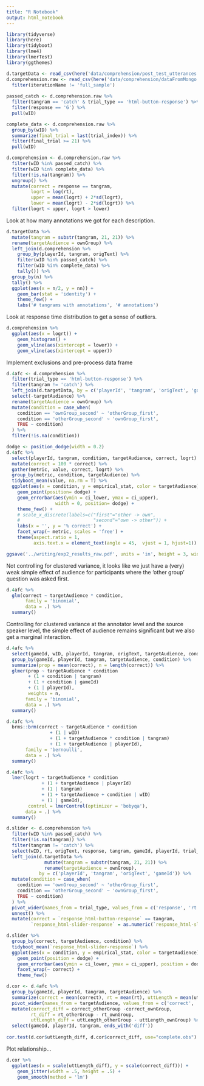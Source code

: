 ```yaml
---
title: "R Notebook"
output: html_notebook
---
```



```r
library(tidyverse)
library(here)
library(tidyboot)
library(lme4)
library(lmerTest)
library(ggthemes)
```

```r
d.targetData <- read_csv(here('data/comprehension/post_test_utterances.csv'))
d.comprehension.raw <- read_csv(here('data/comprehension/dataFromMongo.csv')) %>%
  filter(iterationName != 'full_sample')
  
passed_catch <- d.comprehension.raw %>%
  filter(tangram == 'catch' & trial_type == 'html-button-response') %>%
  filter(response == 'G') %>%
  pull(wID)

complete_data <- d.comprehension.raw %>%
  group_by(wID) %>%
  summarize(final_trial = last(trial_index)) %>%
  filter(final_trial >= 21) %>%
  pull(wID)

d.comprehension <- d.comprehension.raw %>%
  filter(wID %in% passed_catch) %>%
  filter(wID %in% complete_data) %>%
  filter(!is.na(tangram)) %>%
  ungroup() %>%
  mutate(correct = response == tangram,
         logrt = log(rt),
         upper = mean(logrt) + 2*sd(logrt),
         lower = mean(logrt) - 2*sd(logrt)) %>%
  filter(logrt < upper, logrt > lower)
```

Look at how many annotations we got for each description.

```r
d.targetData %>%
  mutate(tangram = substr(tangram, 21, 21)) %>%
  rename(targetAudience = ownGroup) %>%
  left_join(d.comprehension %>%
    group_by(playerId, tangram, origText) %>%
    filter(wID %in% passed_catch) %>%
    filter(wID %in% complete_data) %>%
    tally()) %>%
  group_by(n) %>%
  tally() %>%
  ggplot(aes(x = n/2, y = nn)) +
    geom_bar(stat = 'identity') +
    theme_few() +
    labs('# tangrams with annotations', '# annotations')
```

Look at response time distribution to get a sense of outliers.

```r
d.comprehension %>%
  ggplot(aes(x = logrt)) +
    geom_histogram() +
    geom_vline(aes(xintercept = lower)) +
    geom_vline(aes(xintercept = upper))
```
Implement exclusions and pre-process data frame

```r
d.4afc <- d.comprehension %>%
  filter(trial_type == 'html-button-response') %>%
  filter(tangram != 'catch') %>%
  left_join(d.targetData, by = c('playerId', 'tangram', 'origText', 'gameId')) %>%
  select(-targetAudience) %>%
  rename(targetAudience = ownGroup) %>%
  mutate(condition = case_when(
    condition == 'ownGroup_second' ~ 'otherGroup_first', 
    condition == 'otherGroup_second' ~ 'ownGroup_first',
    TRUE ~ condition)
  ) %>%
  filter(!is.na(condition))
```

```r
dodge <- position_dodge(width = 0.2)
d.4afc %>%
  select(playerId, tangram, condition, targetAudience, correct, logrt) %>%
  mutate(correct = 100 * correct) %>%
  gather(metric, value, correct, logrt) %>%
  group_by(metric, condition, targetAudience) %>%
  tidyboot_mean(value, na.rm = T) %>%
  ggplot(aes(x = condition, y = empirical_stat, color = targetAudience)) +
    geom_point(position= dodge) +
    geom_errorbar(aes(ymin = ci_lower, ymax = ci_upper),
                  width = 0, position= dodge) +
    theme_few() +
    # scale_x_discrete(labels=c("first"="other -> own",
    #                           "second"="own -> other")) +
    labs(x = '', y = '% correct') +
    facet_wrap(~ metric, scales = 'free') +
    theme(aspect.ratio = 1, 
          axis.text.x = element_text(angle = 45,  vjust = 1, hjust=1))

ggsave('../writing/exp2_results_raw.pdf', units = 'in', height = 3, width = 4)
```

Not controlling for clustered variance, it looks like we just have a (very) weak simple effect of audience for participants where the 'other group' question was asked first.

```r
d.4afc %>%
  glm(correct ~ targetAudience * condition,
       family = 'binomial',
       data = .) %>%
  summary()
```

Controlling for clustered variance at the annotator level and the source speaker level, the simple effect of audience remains significant but we also get a marginal interaction.

```r
d.4afc %>%
  select(gameId, wID, playerId, tangram, origText, targetAudience, condition, correct, blockOrder) %>%
  group_by(gameId, playerId, tangram, targetAudience, condition) %>%
  summarize(prop = mean(correct), n = length(correct)) %>%
  glmer(prop ~ targetAudience * condition  
        + (1 + condition | tangram)
        + (1 + condition | gameId)
        + (1 | playerId),
        weights = n,
       family = 'binomial',
       data = .) %>%
  summary()
```

```r
d.4afc %>%
  brms::brm(correct ~ targetAudience * condition  
                + (1 | wID)
                + (1 + targetAudience * condition | tangram) 
                + (1 + targetAudience | playerId),
       family = 'bernoulli',
       data = .) %>%
  summary()
```


```r
d.4afc %>%
  lmer(logrt ~ targetAudience * condition  
             + (1 + targetAudience | playerId) 
             + (1 | tangram)
             + (1 + targetAudience + condition | wID)
             + (1 | gameId),
        control = lmerControl(optimizer = 'bobyqa'),
       data = .) %>%
  summary()
```


```r
d.slider <- d.comprehension %>%
  filter(wID %in% passed_catch) %>%
  filter(!is.na(tangram)) %>%
  filter(tangram != 'catch') %>%
  select(wID, rt, origText, response, tangram, gameId, playerId, trial_type) %>%
  left_join(d.targetData %>% 
              mutate(tangram = substr(tangram, 21, 21)) %>% 
              rename(targetAudience = ownGroup),
            by = c('playerId', 'tangram', 'origText', 'gameId')) %>%
  mutate(condition = case_when(
    condition == 'ownGroup_second' ~ 'otherGroup_first', 
    condition == 'otherGroup_second' ~ 'ownGroup_first',
    TRUE ~ condition)
  ) %>%
  pivot_wider(names_from = trial_type, values_from = c('response', 'rt')) %>%
  unnest() %>%
  mutate(correct = `response_html-button-response` == tangram,
         `response_html-slider-response` = as.numeric(`response_html-slider-response`))

d.slider %>%
  group_by(correct, targetAudience, condition) %>%
  tidyboot_mean(`response_html-slider-response`) %>%
  ggplot(aes(x = condition, y = empirical_stat, color = targetAudience)) +
    geom_point(position = dodge) +
    geom_errorbar(aes(ymin = ci_lower, ymax = ci_upper), position = dodge, width = 0) +
    facet_wrap(~ correct) +
    theme_few()
```

```r
d.cor <- d.4afc %>% 
  group_by(gameId, playerId, tangram, targetAudience) %>% 
  summarize(correct = mean(correct), rt = mean(rt), uttLength = mean(uttLengthWords)) %>% 
  pivot_wider(names_from = targetAudience, values_from = c('correct', 'rt', 'uttLength')) %>% 
  mutate(correct_diff = correct_otherGroup -correct_ownGroup,
         rt_diff = rt_otherGroup - rt_ownGroup,
         uttLength_diff = uttLength_otherGroup - uttLength_ownGroup) %>%
  select(gameId, playerId, tangram, ends_with('diff'))
  
cor.test(d.cor$uttLength_diff, d.cor$correct_diff, use="complete.obs")
```

Plot relationship... 

```r
d.cor %>%
  ggplot(aes(x = scale(uttLength_diff), y = scale(correct_diff))) +
    geom_jitter(width = .5, height = .5) +
    geom_smooth(method = 'lm')
```
